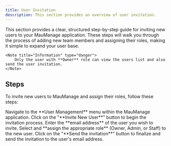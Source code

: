 ```yaml
---
title: User Invitation
description: This section provides an overview of user invitation.
---
```


This section provides a clear, structured step-by-step guide for inviting new users to your MauManage application. These steps will walk you through the process of adding new team members and assigning their roles, making it simple to expand your user base.

    <Note title="Information" type="danger">
        Only the user with **Owner** role can view the users list and also send the user invitation.
    </Note>

## Steps

To invite new users to MauManage and assign their roles, follow these steps:

<Step>
  <StepItem title="Access User Management Menu">
    Navigate to the **User Management** menu within the MauManage application.
  </StepItem>

  <StepItem title="Initiate New User Invitation">
    Click on the "**Invite New User**" button to begin the invitation process.
  </StepItem>

  <StepItem title="Input User Details">
    Enter the **email address** of the user you wish to invite.
  </StepItem>

  <StepItem title="Assign User Role">
    Select and **assign the appropriate role** (Owner, Admin, or Staff) to the new user.
  </StepItem>

  <StepItem title="Send Invitation">
    Click on the "**Send the invitation**" button to finalize and send the invitation to the user's email address.
  </StepItem>
</Step>
